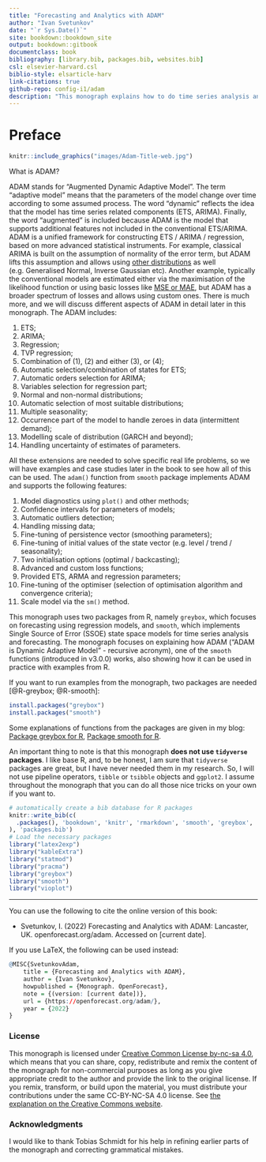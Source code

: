 ```yaml
--- 
title: "Forecasting and Analytics with ADAM"
author: "Ivan Svetunkov"
date: "`r Sys.Date()`"
site: bookdown::bookdown_site
output: bookdown::gitbook
documentclass: book
bibliography: [library.bib, packages.bib, websites.bib]
csl: elsevier-harvard.csl
biblio-style: elsarticle-harv
link-citations: true
github-repo: config-i1/adam
description: "This monograph explains how to do time series analysis and forecasting using Augmented Dynamic Adaptive Model, implemented in smooth package for R."
---
```


# Preface {-}

```r
knitr::include_graphics("images/Adam-Title-web.jpg")
```


What is ADAM?

ADAM stands for "Augmented Dynamic Adaptive Model". The term "adaptive model" means that the parameters of the model change over time according to some assumed process. The word "dynamic" reflects the idea that the model has time series related components (ETS, ARIMA). Finally, the word "augmented" is included because ADAM is the model that supports additional features not included in the conventional ETS/ARIMA. ADAM is a unified framework for constructing ETS / ARIMA / regression, based on more advanced statistical instruments. For example, classical ARIMA is built on the assumption of normality of the error term, but ADAM lifts this assumption and allows using [other distributions](#distributions) as well (e.g. Generalised Normal, Inverse Gaussian etc). Another example, typically the conventional models are estimated either via the maximisation of the likelihood function or using basic losses like [MSE or MAE](#errorMeasures), but ADAM has a broader spectrum of losses and allows using custom ones. There is much more, and we will discuss different aspects of ADAM in detail later in this monograph. The ADAM includes:

1. ETS;
2. ARIMA;
3. Regression;
4. TVP regression;
5. Combination of (1), (2) and either (3), or (4);
6. Automatic selection/combination of states for ETS;
7. Automatic orders selection for ARIMA;
8. Variables selection for regression part;
9. Normal and non-normal distributions;
10. Automatic selection of most suitable distributions;
11. Multiple seasonality;
12. Occurrence part of the model to handle zeroes in data (intermittent demand);
13. Modelling scale of distribution (GARCH and beyond);
14. Handling uncertainty of estimates of parameters.

All these extensions are needed to solve specific real life problems, so we will have examples and case studies later in the book to see how all of this can be used. The `adam()` function from `smooth` package implements ADAM and supports the following features:

1. Model diagnostics using `plot()` and other methods;
2. Confidence intervals for parameters of models;
3. Automatic outliers detection;
4. Handling missing data;
5. Fine-tuning of persistence vector (smoothing parameters);
6. Fine-tuning of initial values of the state vector (e.g. level / trend / seasonality);
7. Two initialisation options (optimal / backcasting);
8. Advanced and custom loss functions;
9. Provided ETS, ARMA and regression parameters;
10. Fine-tuning of the optimiser (selection of optimisation algorithm and convergence criteria);
11. Scale model via the `sm()` method.

This monograph uses two packages from R, namely `greybox`, which focuses on forecasting using regression models, and `smooth`, which implements Single Source of Error (SSOE) state space models for time series analysis and forecasting. The monograph focuses on explaining how ADAM ("ADAM is Dynamic Adaptive Model" - recursive acronym), one of the `smooth` functions (introduced in v3.0.0) works, also showing how it can be used in practice with examples from R.


If you want to run examples from the monograph, two packages are needed [@R-greybox; @R-smooth]:
```r
install.packages("greybox")
install.packages("smooth")
```

Some explanations of functions from the packages are given in my blog: [Package greybox for R](https://forecasting.svetunkov.ru/en/category/r-en/greybox/), [Package smooth for R](https://forecasting.svetunkov.ru/en/category/r-en/smooth/).

An important thing to note is that this monograph **does not use `tidyverse` packages**. I like base R, and, to be honest, I am sure that `tidyverse` packages are great, but I have never needed them in my research. So, I will not use pipeline operators, `tibble` or `tsibble` objects and `ggplot2`. I assume throughout the monograph that you can do all those nice tricks on your own if you want to.

```r
# automatically create a bib database for R packages
knitr::write_bib(c(
  .packages(), 'bookdown', 'knitr', 'rmarkdown', 'smooth', 'greybox', 'vioplot', 'pracma', 'legion'
), 'packages.bib')
# Load the necessary packages
library("latex2exp")
library("kableExtra")
library("statmod")
library("pracma")
library("greybox")
library("smooth")
library("vioplot")
```

---

You can use the following to cite the online version of this book:

::: adamCitation
- Svetunkov, I. (2022) Forecasting and Analytics with ADAM: Lancaster, UK. openforecast.org/adam. Accessed on [current date].
:::

If you use LaTeX, the following can be used instead:

```r
@MISC{SvetunkovAdam,
    title = {Forecasting and Analytics with ADAM},
    author = {Ivan Svetunkov},
    howpublished = {Monograph. OpenForecast},
    note = {(version: [current date])},
    url = {https://openforecast.org/adam/},
    year = {2022}
}
```

### License {-}

This monograph is licensed under [Creative Common License by-nc-sa 4.0](https://creativecommons.org/licenses/by-nc-sa/4.0/), which means that you can share, copy, redistribute and remix the content of the monograph for non-commercial purposes as long as you give appropriate credit to the author and provide the link to the original license. If you remix, transform, or build upon the material, you must distribute your contributions under the same CC-BY-NC-SA 4.0 license. See [the explanation on the Creative Commons website](https://creativecommons.org/licenses/by-nc-sa/4.0/).

### Acknowledgments {-}
I would like to thank Tobias Schmidt for his help in refining earlier parts of the monograph and correcting grammatical mistakes.
